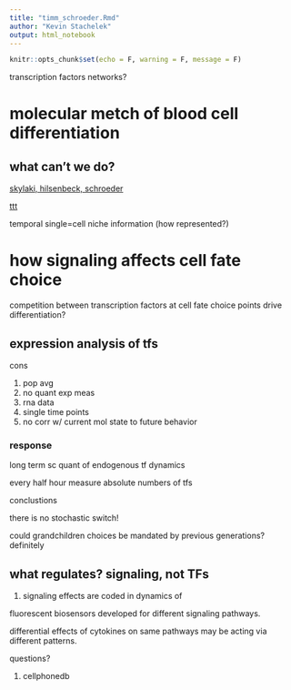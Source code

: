 ```yaml
---
title: "timm_schroeder.Rmd"
author: "Kevin Stachelek"
output: html_notebook
---
```


```r
knitr::opts_chunk$set(echo = F, warning = F, message = F)
```

transcription factors networks?

# molecular metch of blood cell differentiation

## what can't we do?

[skylaki, hilsenbeck, schroeder](http://www.nature.com.sci-hub.tw/articles/nbt.3713)

[ttt](https://gitlab.com/csd.ethz)

temporal single=cell niche information (how represented?)

# how signaling affects cell fate choice

competition between transcription factors at cell fate choice points drive differentiation?

## expression analysis of tfs

cons

1. pop avg 
2. no quant exp meas
3. rna data
4. single time points
5. no corr w/ current mol state to future behavior

### response

long term sc quant of endogenous tf dynamics

every half hour measure absolute numbers of tfs 

conclustions 

there is no stochastic switch! 

could grandchildren choices be mandated by previous generations? definitely

## what regulates? signaling, not TFs

1. signaling effects are coded in dynamics of 

fluorescent biosensors developed for different signaling pathways. 

differential effects of cytokines on same pathways may be acting via different patterns.

questions?

1. cellphonedb


